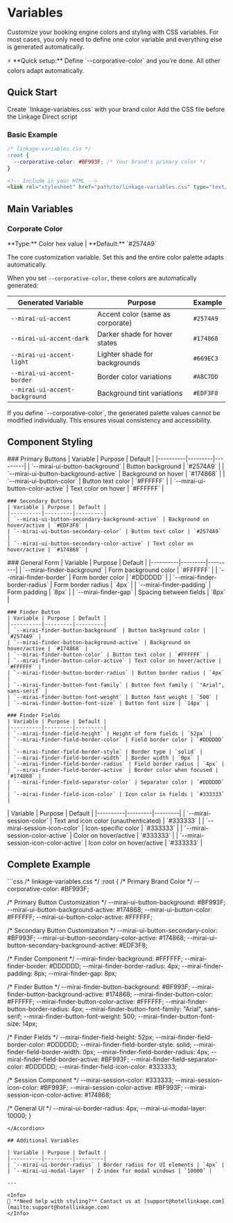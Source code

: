 # Variables

Customize your booking engine colors and styling with CSS variables. For most cases, you only need to define one color variable and everything else is generated automatically.

<Note>
⚡ **Quick setup:** Define `--corporative-color` and you're done. All other colors adapt automatically.
</Note>

## Quick Start

<Steps>
  <Step title="Create CSS file">
    Create `linkage-variables.css` with your brand color
  </Step>
  
  <Step title="Include before script">
    Add the CSS file before the Linkage Direct script
  </Step>
</Steps>

### Basic Example

```css
/* linkage-variables.css */
:root {   
  --corporative-color: #BF993F; /* Your brand's primary color */
}
```

```html
<!-- Include in your HTML -->
<link rel="stylesheet" href="path/to/linkage-variables.css" type="text/css" />
```

## Main Variables

### Corporate Color

<Card title="--corporative-color" icon="palette" color="#8b5cf6">
  **Type:** Color hex value | **Default:** `#2574A9`
  
  The core customization variable. Set this and the entire color palette adapts automatically.
</Card>

When you set `--corporative-color`, these colors are automatically generated:

| Generated Variable | Purpose | Example |
|-------------------|---------|---------|
| `--mirai-ui-accent` | Accent color (same as corporate) | `#2574A9` |
| `--mirai-ui-accent-dark` | Darker shade for hover states | `#174868` |
| `--mirai-ui-accent-light` | Lighter shade for backgrounds | `#669EC3` |
| `--mirai-ui-accent-border` | Border color variations | `#A8C7DD` |
| `--mirai-ui-accent-background` | Background tint variations | `#EDF3F8` |

<Warning>
If you define `--corporative-color`, the generated palette values cannot be modified individually. This ensures visual consistency and accessibility.
</Warning>

## Component Styling

<Tabs>
  <Tab title="Buttons">
    ### Primary Buttons
    | Variable | Purpose | Default |
    |----------|---------|---------|
    | `--mirai-ui-button-background` | Button background | `#2574A9` |
    | `--mirai-ui-button-background-active` | Background on hover | `#174868` |
    | `--mirai-ui-button-color` | Button text color | `#FFFFFF` |
    | `--mirai-ui-button-color-active` | Text color on hover | `#FFFFFF` |
    
    ### Secondary Buttons
    | Variable | Purpose | Default |
    |----------|---------|---------|
    | `--mirai-ui-button-secondary-background-active` | Background on hover/active | `#EDF3F8` |
    | `--mirai-ui-button-secondary-color` | Button text color | `#2574A9` |
    | `--mirai-ui-button-secondary-color-active` | Text color on hover/active | `#174868` |
  </Tab>
  
  <Tab title="Finder Component">
    ### General Form
    | Variable | Purpose | Default |
    |----------|---------|---------|
    | `--mirai-finder-background` | Form background color | `#FFFFFF` |
    | `--mirai-finder-border` | Form border color | `#DDDDDD` |
    | `--mirai-finder-border-radius` | Form border radius | `4px` |
    | `--mirai-finder-padding` | Form padding | `8px` |
    | `--mirai-finder-gap` | Spacing between fields | `8px` |
    
    ### Finder Button
    | Variable | Purpose | Default |
    |----------|---------|---------|
    | `--mirai-finder-button-background` | Button background color | `#2574A9` |
    | `--mirai-finder-button-background-active` | Background on hover/active | `#174868` |
    | `--mirai-finder-button-color` | Button text color | `#FFFFFF` |
    | `--mirai-finder-button-color-active` | Text color on hover/active | `#FFFFFF` |
    | `--mirai-finder-button-border-radius` | Button border radius | `4px` |
    | `--mirai-finder-button-font-family` | Button font family | `"Arial", sans-serif` |
    | `--mirai-finder-button-font-weight` | Button font weight | `500` |
    | `--mirai-finder-button-font-size` | Button font size | `14px` |
    
    ### Finder Fields
    | Variable | Purpose | Default |
    |----------|---------|---------|
    | `--mirai-finder-field-height` | Height of form fields | `52px` |
    | `--mirai-finder-field-border-color` | Field border color | `#DDDDDD` |
    | `--mirai-finder-field-border-style` | Border type | `solid` |
    | `--mirai-finder-field-border-width` | Border width | `0px` |
    | `--mirai-finder-field-border-radius` | Field border radius | `4px` |
    | `--mirai-finder-field-border-active` | Border color when focused | `#174868` |
    | `--mirai-finder-field-separator-color` | Separator color | `#DDDDDD` |
    | `--mirai-finder-field-icon-color` | Icon color in fields | `#333333` |
  </Tab>
  
  <Tab title="Session Component">
    | Variable | Purpose | Default |
    |----------|---------|---------|
    | `--mirai-session-color` | Text and icon color (unauthenticated) | `#333333` |
    | `--mirai-session-icon-color` | Icon-specific color | `#333333` |
    | `--mirai-session-color-active` | Color on hover/active | `#333333` |
    | `--mirai-session-icon-color-active` | Icon color on hover/active | `#333333` |
  </Tab>
</Tabs>

## Complete Example

<Accordion title="View full CSS template">
```css
/* linkage-variables.css */
:root {
  /* Primary Brand Color */
  --corporative-color: #BF993F;
  
  /* Primary Button Customization */
  --mirai-ui-button-background: #BF993F;
  --mirai-ui-button-background-active: #174868;
  --mirai-ui-button-color: #FFFFFF;
  --mirai-ui-button-color-active: #FFFFFF;
  
  /* Secondary Button Customization */
  --mirai-ui-button-secondary-color: #BF993F;
  --mirai-ui-button-secondary-color-active: #174868;
  --mirai-ui-button-secondary-background-active: #EDF3F8;
  
  /* Finder Component */
  --mirai-finder-background: #FFFFFF;
  --mirai-finder-border: #DDDDDD;
  --mirai-finder-border-radius: 4px;
  --mirai-finder-padding: 8px;
  --mirai-finder-gap: 8px;
  
  /* Finder Button */
  --mirai-finder-button-background: #BF993F;
  --mirai-finder-button-background-active: #174868;
  --mirai-finder-button-color: #FFFFFF;
  --mirai-finder-button-color-active: #FFFFFF;
  --mirai-finder-button-border-radius: 4px;
  --mirai-finder-button-font-family: "Arial", sans-serif;
  --mirai-finder-button-font-weight: 500;
  --mirai-finder-button-font-size: 14px;
  
  /* Finder Fields */
  --mirai-finder-field-height: 52px;
  --mirai-finder-field-border-color: #DDDDDD;
  --mirai-finder-field-border-style: solid;
  --mirai-finder-field-border-width: 0px;
  --mirai-finder-field-border-radius: 4px;
  --mirai-finder-field-border-active: #BF993F;
  --mirai-finder-field-separator-color: #DDDDDD;
  --mirai-finder-field-icon-color: #333333;
  
  /* Session Component */
  --mirai-session-color: #333333;
  --mirai-session-icon-color: #BF993F;
  --mirai-session-color-active: #BF993F;
  --mirai-session-icon-color-active: #174868;
  
  /* General UI */
  --mirai-ui-border-radius: 4px;
  --mirai-ui-modal-layer: 10000;
}
```
</Accordion>

## Additional Variables

| Variable | Purpose | Default |
|----------|---------|---------|
| `--mirai-ui-border-radius` | Border radius for UI elements | `4px` |
| `--mirai-ui-modal-layer` | Z-index for modal windows | `10000` |

---

<Info>
💬 **Need help with styling?** Contact us at [support@hotellinkage.com](mailto:support@hotellinkage.com)
</Info>